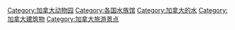 [[Category:加拿大动物园|Category:加拿大动物园]]
[[Category:各国水族馆|Category:各国水族馆]]
[[Category:加拿大的水|Category:加拿大的水]]
[[Category:加拿大建筑物|Category:加拿大建筑物]]
[[Category:加拿大旅游景点|Category:加拿大旅游景点]]